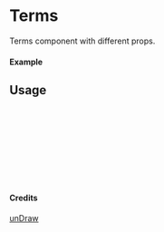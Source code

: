 
<Meta of={Terms} title="unDraw/Terms" />

# Terms

Terms component with different props.

#### Example

<Canvas of={Terms.Primary} />

## Usage

```ts
import { Terms } from "yadl-ui";

const Example = () => {
  return (
      <Terms />
  );
};

export default Example;
```

#### Credits
[unDraw](https://undraw.co/illustrations)
